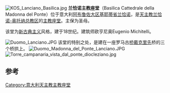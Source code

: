 [[File:KOS_Lanciano_Basilica.jpg|right]]
{{coord|42.230783|14.390764|display=title}}
'''兰恰诺主教座堂'''（Basilica Cattedrale della Madonna del Ponte）位于意大利[[阿布鲁佐大区|阿布鲁佐大区]][[基耶蒂省|基耶蒂省]][[兰恰诺|兰恰诺]]，是[[天主教兰恰诺-奥托纳总教区|天主教兰恰诺-奥托纳总教区]]的[[主教座堂|主教座堂]]。主保为圣母。

该堂为[[新古典主义|新古典主义]]风格，建于18世纪。建筑师欧亨尼奥Eugenio Michitelli。

[[File:Duomo_Lanciano.JPG|thumb]]
该堂的特别之处，是建在一座罗马古[[桥|桥]][[戴克里先|戴克里先]]桥的三个桥拱上。
[[File:Duomo_Madonna_del_Ponte_Lanciano.JPG|thumb]]
[[File:Torre_campanaria_vista_dal_ponte_diocleziano.jpg|thumb]]

==参考==
<references />
{{意大利天主教主教座堂}}
[[Category:意大利天主教主教座堂|Category:意大利天主教主教座堂]]